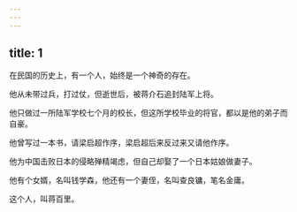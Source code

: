 ```yaml
---
---
---
```

title: 1
---



在民国的历史上，有一个人，始终是一个神奇的存在。

他从未带过兵，打过仗，但逝世后，被蒋介石追封陆军上将。

他只做过一所陆军学校七个月的校长，但这所学校毕业的将官，都以是他的弟子而自豪。

他曾写过一本书，请梁启超作序，梁启超后来反过来又请他作序。

他为中国击败日本的侵略殚精竭虑，但自己却娶了一个日本姑娘做妻子。

他有个女婿，名叫钱学森，他还有一个妻侄，名叫查良镛，笔名金庸。

这个人，叫蒋百里。